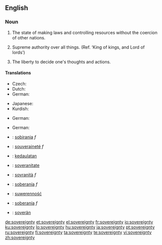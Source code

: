 ==English==
{{wikipedia|sovereignty}}

===Noun===
{{en-noun|sovereignties|-}}

# {{context|of a nation}} The state of making laws and controlling resources without the coercion of other nations.
# {{context|of God}} Supreme authority over all things. (Ref. ‘King of kings, and Lord of lords’)
# {{context|of self}} The liberty to decide one's thoughts and actions.

====Translations====

{{trans-top|of a nation: the state of making laws and controlling resources without the coercion of other nations.}}
* Czech: {{t|cs|svrchovanost|f}}
* Dutch: {{t-|nl|soevereiniteit|f}}
* German: {{t+|de|Souveränität|f}}
{{trans-mid}}
* Japanese: {{t+|ja|主権|tr=shuken|sc=Jpan}}
* Kurdish: {{ku-Arab|[[فه‌رمان ڕه‌وایی]]}}
{{trans-bottom}}

{{trans-top|of God: supreme authority over all things}}
* German: {{t+|de|Souveränität|f}}
{{trans-mid}}
{{trans-bottom}}

{{trans-top|of self: the liberty to decide one's thoughts and actions}}
* German: {{t+|de|Souveränität|f}}
{{trans-mid}}
{{trans-bottom}}

{{checktrans-top}}
* {{ttbc|Catalan}}: [[sobirania]] ''f''
* {{ttbc|French}}: [[souveraineté]] ''f''
* {{ttbc|Indonesian}}: [[daulat|kedaulatan]]
* {{ttbc|Interlingua}}: [[soveranitate]]
* {{ttbc|Italian}}: [[sovranità]] ''f''
{{checktrans-mid}}
* {{ttbc|Spanish}}: [[soberanía]] ''f''
* {{ttbc|Polish}}: [[suwerenność]] {{f}}
* {{ttbc|Portuguese}}: [[soberanía]] ''f''
* {{ttbc|Volapük}}: [[soverän]]
{{checktrans-bottom}}

[[de:sovereignty]]
[[et:sovereignty]]
[[el:sovereignty]]
[[fr:sovereignty]]
[[io:sovereignty]]
[[ku:sovereignty]]
[[lo:sovereignty]]
[[hu:sovereignty]]
[[ja:sovereignty]]
[[pt:sovereignty]]
[[ru:sovereignty]]
[[fi:sovereignty]]
[[ta:sovereignty]]
[[te:sovereignty]]
[[vi:sovereignty]]
[[zh:sovereignty]]